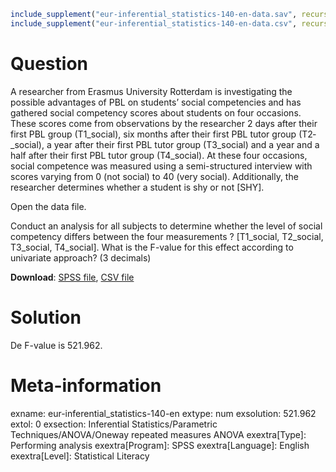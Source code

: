 ```{r, echo = FALSE, results = "hide"}
include_supplement("eur-inferential_statistics-140-en-data.sav", recursive = TRUE)
include_supplement("eur-inferential_statistics-140-en-data.csv", recursive = TRUE)
```

Question
========
A researcher from Erasmus University Rotterdam is investigating the possible advantages of PBL on students’ social competencies and has gathered social competency scores about students on four occasions. These scores come from observations by the researcher 2 days after their first PBL group (T1_social), six months after their first PBL tutor group (T2­_social), a year after their first PBL tutor group (T3_social) and a year and a half after their first PBL tutor group (T4_social). At these four occasions, social competence was measured using a semi-structured interview with scores varying from 0 (not social) to 40 (very social). Additionally, the researcher determines whether a student is shy or not [SHY]. 

Open the data file.

Conduct an analysis for all subjects to determine whether the level of social competency differs between the four measurements ? [T1_social, T2_social, T3_social, T4_social]. What is the F-value for this effect according to univariate approach? (3 decimals)

**Download**: [SPSS file](eur-inferential_statistics-140-en-data.sav), [CSV file](eur-inferential_statistics-140-en-data.csv)


Solution
========
De F-value is 521.962.


Meta-information
================
exname: eur-inferential_statistics-140-en
extype: num
exsolution: 521.962
extol: 0
exsection: Inferential Statistics/Parametric Techniques/ANOVA/Oneway repeated measures ANOVA
exextra[Type]: Performing analysis
exextra[Program]: SPSS
exextra[Language]: English
exextra[Level]: Statistical Literacy
